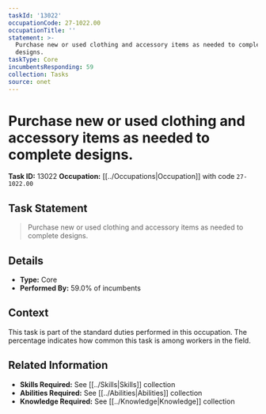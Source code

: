 ```yaml
---
taskId: '13022'
occupationCode: 27-1022.00
occupationTitle: ''
statement: >-
  Purchase new or used clothing and accessory items as needed to complete
  designs.
taskType: Core
incumbentsResponding: 59
collection: Tasks
source: onet
---
```

# Purchase new or used clothing and accessory items as needed to complete designs.

**Task ID:** 13022
**Occupation:** [[../Occupations|Occupation]] with code `27-1022.00`

## Task Statement

> Purchase new or used clothing and accessory items as needed to complete designs.

## Details

- **Type:** Core
- **Performed By:** 59.0% of incumbents

## Context

This task is part of the standard duties performed in this occupation. The percentage indicates how common this task is among workers in the field.

## Related Information

- **Skills Required:** See [[../Skills|Skills]] collection
- **Abilities Required:** See [[../Abilities|Abilities]] collection
- **Knowledge Required:** See [[../Knowledge|Knowledge]] collection
